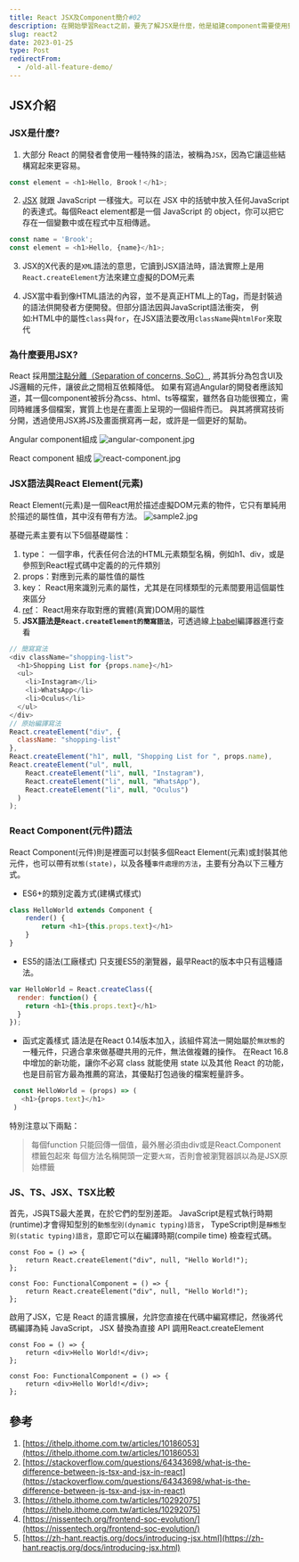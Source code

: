 ```yaml
---
title: React JSX及Component簡介#02
description: 在開始學習React之前，要先了解JSX是什麼，他是組建component需要使用到的語法。
slug: react2
date: 2023-01-25
type: Post
redirectFrom:
  - /old-all-feature-demo/
---
```


## JSX介紹

### JSX是什麼?

1. 大部分 React 的開發者會使用一種特殊的語法，被稱為`JSX`，因為它讓這些結構寫起來更容易。
```js
const element = <h1>Hello, Brook！</h1>;
```
2. [JSX](https://ithelp.ithome.com.tw/articles/10277126) 就跟 JavaScript 一樣強大。可以在 JSX 中的括號中放入任何JavaScript的表達式。每個React element都是一個 JavaScript 的 object，你可以把它存在一個變數中或在程式中互相傳遞。
```js
const name = 'Brook';
const element = <h1>Hello, {name}</h1>;
```

3. JSX的X代表的是`XML`語法的意思，它讀到JSX語法時，語法實際上是用`React.createElement`方法來建立虛擬的DOM元素

4. JSX當中看到像HTML語法的內容，並不是真正HTML上的Tag，而是封裝過的語法供開發者方便開發。但部分語法因與JavaScript語法衝突，
例如:HTML中的屬性`class`與`for`，在JSX語法要改用`className`與`htmlFor`來取代

### 為什麼要用JSX?
React 採用[關注點分離（Separation of concerns, SoC）](https://nissentech.org/frontend-soc-evolution/),
將其拆分為包含UI及JS邏輯的元件，讓彼此之間相互依賴降低。
如果有寫過Angular的開發者應該知道，其一個component被拆分為css、html、ts等檔案，雖然各自功能很獨立，需同時維護多個檔案，實質上也是在畫面上呈現的一個組件而已。
與其將撰寫技術分開，透過使用JSX將JS及畫面撰寫再一起，或許是一個更好的幫助。

Angular component組成
![angular-component.jpg](/images/angular-component.jpg)

React component 組成
![react-component.jpg](/images/react-component.jpg)

### JSX語法與React Element(元素)
React Element(元素)是一個React用於描述虛擬DOM元素的物件，它只有單純用於描述的屬性值，其中沒有帶有方法。
![sample2.jpg](/images/sample2.jpg)

基礎元素主要有以下5個基礎屬性：
1. type： 一個字串，代表任何合法的HTML元素類型名稱，例如h1、div，或是參照到React程式碼中定義的的元件類別
2. props：對應到元素的屬性值的屬性
3. key： React用來識別元素的屬性，尤其是在同樣類型的元素間要用這個屬性來區分
4. [ref](https://blog.errorbaker.tw/posts/lavi/react-ref-reference/)： React用來存取對應的實體(真實)DOM用的屬性
5. **JSX語法是`React.createElement的簡寫語法`**，可透過線上[babel](https://babeljs.io/repl/#?browsers=defaults%2C%20not%20ie%2011%2C%20not%20ie_mob%2011&build=&builtIns=false&corejs=3.21&spec=false&loose=false&code_lz=DwEwlgbgBAxgNgQwM5IHIILYFMC8AiJACwHsAHUsAOwHMBaOMJAFzwD4AoKKYQgRlYDKJclWpQAMoyZQAZsQBOUAN6l5ZJADpKmLAF9gAej4cuwAK5wTXbg1YBJSswTV5mQ7c7XgtgOqEETEgAguTuYFamtgDyMBZmSGFWhhYchuAQrADc7EA&debug=false&forceAllTransforms=false&shippedProposals=false&circleciRepo=&evaluate=false&fileSize=false&timeTravel=false&sourceType=module&lineWrap=true&presets=react&prettier=false&targets=&version=7.20.11&externalPlugins=&assumptions=%7B%7D)編譯器進行查看

```js
// 簡寫寫法
<div className="shopping-list">
  <h1>Shopping List for {props.name}</h1>
  <ul>
    <li>Instagram</li>
    <li>WhatsApp</li>
    <li>Oculus</li>
  </ul>
</div>
// 原始編譯寫法
React.createElement("div", {
  className: "shopping-list"
},
React.createElement("h1", null, "Shopping List for ", props.name),
React.createElement("ul", null,
    React.createElement("li", null, "Instagram"),
    React.createElement("li", null, "WhatsApp"),
    React.createElement("li", null, "Oculus")
  )
);
```

### React Component(元件)語法
React Component(元件)則是裡面可以封裝多個React Element(元素)或封裝其他元件，也可以帶有`狀態(state)`，以及各種`事件處理的方法`，主要有分為以下三種方式。
- ES6+的類別定義方式(建構式樣式)
```js
class HelloWorld extends Component {
    render() {
        return <h1>{this.props.text}</h1>
    }
}
```
- ES5的語法(工廠樣式)
只支援ES5的瀏覽器，最早React的版本中只有這種語法。
```js
var HelloWorld = React.createClass({
  render: function() {
    return <h1>{this.props.text}</h1>
  }
});
```
- 函式定義樣式
語法是在React 0.14版本加入，該組件寫法一開始屬於`無狀態`的一種元件，只適合拿來做基礎共用的元件，無法做複雜的操作。
在React 16.8 中增加的新功能，讓你不必寫 class 就能使用 state 以及其他 React 的功能，也是目前官方最為推薦的寫法，其優點打包過後的檔案輕量許多。
```js
 const HelloWorld = (props) => (
   <h1>{props.text}</h1>
 )
```

特別注意以下兩點：
> 每個function 只能回傳一個值，最外層必須由div或是React.Component 標籤包起來
> 每個方法名稱開頭一定要`大寫`，否則會被瀏覽器誤以為是JSX原始標籤


### JS、TS、JSX、TSX比較
首先，JS與TS最大差異，在於它們的型別差距。
JavaScript是程式執行時期(runtime)才會得知型別的`動態型別(dynamic typing)語言`，
TypeScript則是`靜態型別(static typing)語言`，意即它可以在編譯時期(compile time) 檢查程式碼。
```js:js
const Foo = () => {
    return React.createElement("div", null, "Hello World!");
};
```
```ts:ts
const Foo: FunctionalComponent = () => {
    return React.createElement("div", null, "Hello World!");
};
```
啟用了JSX，它是 React 的語言擴展，允許您直接在代碼中編寫標記，然後將代碼編譯為純 JavaScript，
JSX 替換為直接 API 調用React.createElement
```jsx:jsx
const Foo = () => {
    return <div>Hello World!</div>;
};
```
```tsx:tsx
const Foo: FunctionalComponent = () => {
    return <div>Hello World!</div>;
};
```


## 參考
1. [https://ithelp.ithome.com.tw/articles/10186053](https://ithelp.ithome.com.tw/articles/10186053)
2. [https://stackoverflow.com/questions/64343698/what-is-the-difference-between-js-tsx-and-jsx-in-react](https://stackoverflow.com/questions/64343698/what-is-the-difference-between-js-tsx-and-jsx-in-react)
3. [https://ithelp.ithome.com.tw/articles/10292075](https://ithelp.ithome.com.tw/articles/10292075)
4. [https://nissentech.org/frontend-soc-evolution/](https://nissentech.org/frontend-soc-evolution/)
5. [https://zh-hant.reactjs.org/docs/introducing-jsx.html](https://zh-hant.reactjs.org/docs/introducing-jsx.html)